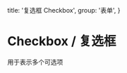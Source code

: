   title: '复选框 Checkbox',
  group: '表单',
}

# Checkbox / 复选框

用于表示多个可选项

<fe-CodeShow
title="默认的"
desc="通过 v-model 设置属性的初始状态"
name="ex-checkbox-default"
/>
